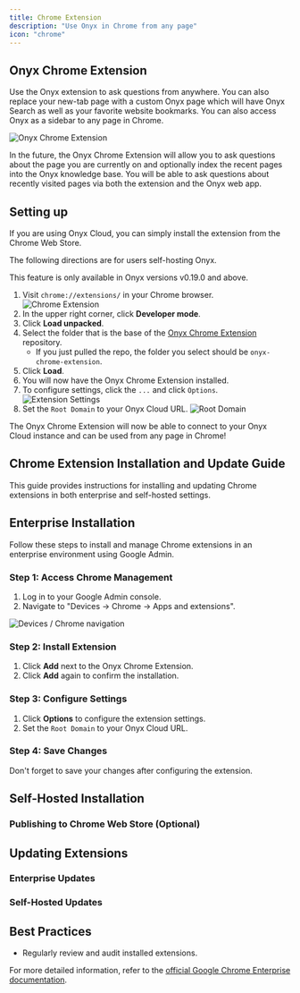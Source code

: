 ```yaml
---
title: Chrome Extension
description: "Use Onyx in Chrome from any page"
icon: "chrome"
---
```


## Onyx Chrome Extension

Use the Onyx extension to ask questions from anywhere. You can also replace your new-tab page with a custom Onyx page which will
have Onyx Search as well as your favorite website bookmarks. You can also access Onyx as a sidebar to any page in Chrome.

![Onyx Chrome Extension](/images/chrome_extension/onyx_chrome_extension.png)

In the future, the Onyx Chrome Extension will allow you to ask questions about the page you are currently on and optionally
index the recent pages into the Onyx knowledge base. You will be able to ask questions about recently visited pages via both
the extension and the Onyx web app.

## Setting up

If you are using Onyx Cloud, you can simply install the extension from the Chrome Web Store.

The following directions are for users self-hosting Onyx.

<Info>This feature is only available in Onyx versions v0.19.0 and above.</Info>

1. Visit `chrome://extensions/` in your Chrome browser.
   ![Chrome Extension](/images/chrome_extension/chrome_extension.png)
2. In the upper right corner, click **Developer mode**.
3. Click **Load unpacked**.
4. Select the folder that is the base of the [Onyx Chrome Extension](https://github.com/onyx-dot-app/onyx-chrome-extension) repository.
   - If you just pulled the repo, the folder you select should be `onyx-chrome-extension`.
5. Click **Load**.
6. You will now have the Onyx Chrome Extension installed.
7. To configure settings, click the `...` and click `Options`.
   ![Extension Settings](/images/chrome_extension/extension_settings.png)
8. Set the `Root Domain` to your Onyx Cloud URL.
   ![Root Domain](/images/chrome_extension/root_domain.png)

The Onyx Chrome Extension will now be able to connect to your Onyx Cloud instance and can be used from any page in Chrome!

## Chrome Extension Installation and Update Guide

This guide provides instructions for installing and updating Chrome extensions in both enterprise and self-hosted settings.

## Enterprise Installation

Follow these steps to install and manage Chrome extensions in an enterprise environment using Google Admin.

### Step 1: Access Chrome Management

1. Log in to your Google Admin console.
2. Navigate to "Devices -> Chrome -> Apps and extensions".

![Devices / Chrome navigation](https://lh7-rt.googleusercontent.com/docsz/AD_4nXeQIs0ewHI4y129CyGGH1lsVSKMAI8hDX7U_vydA0ywtofwI8UA683-lS3Bkr2V1BZHQ9zMgaNs-THEVanmd0xbDx7f9IxR6drq3hCk5J2x-HpxSx-vIUiPIjUcFYPNnf2CeRO7ZA?key=CShmy-SAudRnzD_UpFRQYUHi)

### Step 2: Install Extension

1. Click **Add** next to the Onyx Chrome Extension.
2. Click **Add** again to confirm the installation.

### Step 3: Configure Settings

1. Click **Options** to configure the extension settings.
2. Set the `Root Domain` to your Onyx Cloud URL.

### Step 4: Save Changes

Don't forget to save your changes after configuring the extension.

## Self-Hosted Installation

### Publishing to Chrome Web Store (Optional)

## Updating Extensions

### Enterprise Updates

### Self-Hosted Updates

## Best Practices

- Regularly review and audit installed extensions.

For more detailed information, refer to the [official Google Chrome Enterprise documentation](https://support.google.com/chrome/a/answer/2649489?hl=en).
